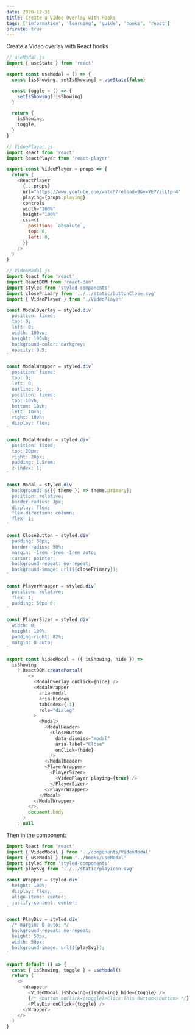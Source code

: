 ```yaml
---
date: 2020-12-31
title: Create a Video Overlay with Hooks
tags: ['information', 'learning', 'guide', 'hooks', 'react']
private: true
---
```


Create a Video overlay with React hooks

```js
// useModal.js
import { useState } from 'react'

export const useModal = () => {
  const [isShowing, setIsShowing] = useState(false)

  const toggle = () => {
    setIsShowing(!isShowing)
  }

  return {
    isShowing,
    toggle,
  }
}
```

```js
// VideoPlayer.js
import React from 'react'
import ReactPlayer from 'react-player'

export const VideoPlayer = props => {
  return (
    <ReactPlayer
      {...props}
      url="https://www.youtube.com/watch?reload=9&v=YE7VzlLtp-4"
      playing={props.playing}
      controls
      width="100%"
      height="100%"
      css={{
        position: `absolute`,
        top: 0,
        left: 0,
      }}
    />
  )
}
```

```js
// VideoModal.js
import React from 'react'
import ReactDOM from 'react-dom'
import styled from 'styled-components'
import closePrimary from '../../static/buttonClose.svg'
import { VideoPlayer } from './VideoPlayer'

const ModalOverlay = styled.div`
  position: fixed;
  top: 0;
  left: 0;
  width: 100vw;
  height: 100vh;
  background-color: darkgrey;
  opacity: 0.5;
`

const ModalWrapper = styled.div`
  position: fixed;
  top: 0;
  left: 0;
  outline: 0;
  position: fixed;
  top: 10vh;
  bottom: 10vh;
  left: 10vh;
  right: 10vh;
  display: flex;
`

const ModalHeader = styled.div`
  position: fixed;
  top: 20px;
  right: 20px;
  padding: 1.5rem;
  z-index: 1;
`

const Modal = styled.div`
  background: ${({ theme }) => theme.primary};
  position: relative;
  border-radius: 3px;
  display: flex;
  flex-direction: column;
  flex: 1;
`

const CloseButton = styled.div`
  padding: 30px;
  border-radius: 50%;
  margin: -1rem -1rem -1rem auto;
  cursor: pointer;
  background-repeat: no-repeat;
  background-image: url(${closePrimary});
`

const PlayerWrapper = styled.div`
  position: relative;
  flex: 1;
  padding: 50px 0;
`

const PlayerSizer = styled.div`
  width: 0;
  height: 100%;
  padding-right: 82%;
  margin: 0 auto;
`

export const VideoModal = ({ isShowing, hide }) =>
  isShowing
    ? ReactDOM.createPortal(
        <>
          <ModalOverlay onClick={hide} />
          <ModalWrapper
            aria-modal
            aria-hidden
            tabIndex={-1}
            role="dialog"
          >
            <Modal>
              <ModalHeader>
                <CloseButton
                  data-dismiss="modal"
                  aria-label="Close"
                  onClick={hide}
                />
              </ModalHeader>
              <PlayerWrapper>
                <PlayerSizer>
                  <VideoPlayer playing={true} />
                </PlayerSizer>
              </PlayerWrapper>
            </Modal>
          </ModalWrapper>
        </>,
        document.body
      )
    : null
```

Then in the component:

```js
import React from 'react'
import { VideoModal } from '../components/VideoModal'
import { useModal } from '../hooks/useModal'
import styled from 'styled-components'
import playSvg from '../../static/playIcon.svg'

const Wrapper = styled.div`
  height: 100%;
  display: flex;
  align-items: center;
  justify-content: center;
`

const PlayDiv = styled.div`
  /* margin: 0 auto; */
  background-repeat: no-repeat;
  height: 50px;
  width: 50px;
  background-image: url(${playSvg});
`

export default () => {
  const { isShowing, toggle } = useModal()
  return (
    <>
      <Wrapper>
        <VideoModal isShowing={isShowing} hide={toggle} />
        {/* <button onClick={toggle}>Click This Button</button> */}
        <PlayDiv onClick={toggle} />
      </Wrapper>
    </>
  )
}
```
